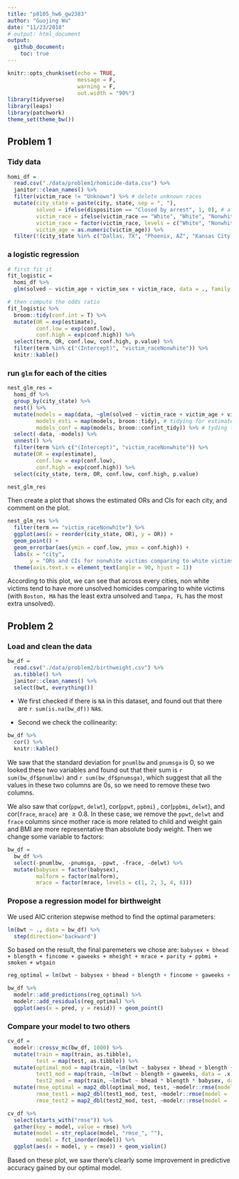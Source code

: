```yaml
---
title: "p8105_hw6_gw2383"
author: "Guojing Wu"
date: "11/23/2018"
# output: html_document
output:
  github_document:
    toc: true
---
```


```r
knitr::opts_chunk$set(echo = TRUE, 
                      message = F, 
                      warning = F, 
                      out.width = "90%")
library(tidyverse)
library(leaps)
library(patchwork)
theme_set(theme_bw())
```

## Problem 1

### Tidy data

```r
homi_df = 
  read.csv("./data/problem1/homicide-data.csv") %>% 
  janitor::clean_names() %>% 
  filter(victim_race != "Unknown") %>% # delete unknown races
  mutate(city_state = paste(city, state, sep = ", "), 
         solved = ifelse(disposition == "Closed by arrest", 1, 0), # a binary indicator
         victim_race = ifelse(victim_race == "White", "White", "Nonwhite"), 
         victim_race = factor(victim_race, levels = c("White", "Nonwhite")), # a white / non white indicator
         victim_age = as.numeric(victim_age)) %>% 
  filter(!(city_state %in% c("Dallas, TX", "Phoenix, AZ", "Kansas City, MO", "Tulsa, AL"))) # filter cities
```

### a logistic regression

```r
# first fit it
fit_logistic =
  homi_df %>% 
  glm(solved ~ victim_age + victim_sex + victim_race, data = ., family = binomial())

# then compute the odds ratio
fit_logistic %>% 
  broom::tidy(conf.int = T) %>% 
  mutate(OR = exp(estimate), 
         conf.low = exp(conf.low), 
         conf.high = exp(conf.high)) %>% 
  select(term, OR, conf.low, conf.high, p.value) %>% 
  filter(term %in% c("(Intercept)", "victim_raceNonwhite")) %>% 
  knitr::kable()
```

### run `glm` for each of the cities

```r
nest_glm_res = 
  homi_df %>% 
  group_by(city_state) %>% 
  nest() %>% 
  mutate(models = map(data, ~glm(solved ~ victim_race + victim_age + victim_sex, data = .x, family = binomial())), 
         models_esti = map(models, broom::tidy), # tidying for estimate
         models_conf = map(models, broom::confint_tidy)) %>% # tyding for conf.int
  select(-data, -models) %>%
  unnest() %>% 
  filter(term %in% c("(Intercept)", "victim_raceNonwhite")) %>% 
  mutate(OR = exp(estimate), 
         conf.low = exp(conf.low), 
         conf.high = exp(conf.high)) %>% 
  select(city_state, term, OR, conf.low, conf.high, p.value)

nest_glm_res
```

Then create a plot that shows the estimated ORs and CIs for each city, and comment on the plot.

```r
nest_glm_res %>% 
  filter(term == "victim_raceNonwhite") %>% 
  ggplot(aes(x = reorder(city_state, OR), y = OR)) +
  geom_point() +
  geom_errorbar(aes(ymin = conf.low, ymax = conf.high)) +
  labs(x = "city", 
       y = "ORs and CIs for nonwhite victims comparing to white victims") + 
  theme(axis.text.x = element_text(angle = 90, hjust = 1))
```

According to this plot, we can see that across every cities, non white victims tend to have more unsolved homicides comparing to white victims (with `Boston, MA` has the least extra unsolved and `Tampa, FL` has the most extra unsolved).

## Problem 2

### Load and clean the data

```r
bw_df = 
  read.csv("./data/problem2/birthweight.csv") %>% 
  as.tibble() %>% 
  janitor::clean_names() %>% 
  select(bwt, everything())
```

* We first checked if there is `NA` in this dataset, and found out that there are `r sum(is.na(bw_df))` `NA`s.

* Second we check the collinearity:

```r
bw_df %>% 
  cor() %>% 
  knitr::kable()
```

We saw that the standard deviation for `pnumlbw` and `pnumsga` is 0, so we looked these two variables and found out that their sum is `r sum(bw_df$pnumlbw)` and `r sum(bw_df$pnumsga)`, which suggest that all the values in these two columns are 0s, so we need to remove these two columns.

We also saw that cor(`ppwt`, `delwt`), cor(`ppwt`, `ppbmi`) , cor(`ppbmi`, `delwt`), and cor(`frace`, `mrace`) are $\geq 0.8$. In these case, we remove the `ppwt`, `delwt` and `frace` columns since mother race is more related to child and weight gain and BMI are more representative than absolute body weight. Then we change some variable to factors:

```r
bw_df =
  bw_df %>% 
  select(-pnumlbw, -pnumsga, -ppwt, -frace, -delwt) %>% 
  mutate(babysex = factor(babysex),
         malform = factor(malform),
         mrace = factor(mrace, levels = c(1, 2, 3, 4, 8)))
```

### Propose a regression model for birthweight

We used AIC criterion stepwise method to find the optimal parameters:

```r
lm(bwt ~ ., data = bw_df) %>% 
  step(direction='backward')
```

So based on the result, the final paremeters we chose are: `babysex + bhead + blength + fincome + gaweeks + mheight + mrace + parity + ppbmi + smoken + wtgain`

```r
reg_optimal = lm(bwt ~ babysex + bhead + blength + fincome + gaweeks + mheight + mrace + parity + ppbmi + smoken + wtgain, data = bw_df)

bw_df %>% 
  modelr::add_predictions(reg_optimal) %>% 
  modelr::add_residuals(reg_optimal) %>% 
  ggplot(aes(x = pred, y = resid)) + geom_point()
```

### Compare your model to two others

```r
cv_df = 
  modelr::crossv_mc(bw_df, 1000) %>% 
  mutate(train = map(train, as.tibble), 
         test = map(test, as.tibble)) %>% 
  mutate(optimal_mod = map(train, ~lm(bwt ~ babysex + bhead + blength + fincome + gaweeks + mheight + mrace + parity + ppbmi + smoken + wtgain, data = .x)), 
         test1_mod = map(train, ~lm(bwt ~ blength + gaweeks, data = .x)), 
         test2_mod = map(train, ~lm(bwt ~ bhead * blength * babysex, data = .x))) %>% 
  mutate(rmse_optimal = map2_dbl(optimal_mod, test, ~modelr::rmse(model = .x, data = .y)), 
         rmse_test1 = map2_dbl(test1_mod, test, ~modelr::rmse(model = .x, data = .y)),
         rmse_test2 = map2_dbl(test2_mod, test, ~modelr::rmse(model = .x, data = .y)))

cv_df %>% 
  select(starts_with("rmse")) %>% 
  gather(key = model, value = rmse) %>% 
  mutate(model = str_replace(model, "rmse_", ""),
         model = fct_inorder(model)) %>% 
  ggplot(aes(x = model, y = rmse)) + geom_violin()
```

Based on these plot, we saw there’s clearly some improvement in predictive accuracy gained by our optimal model.